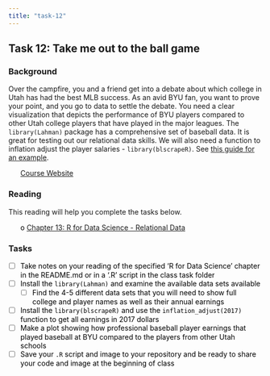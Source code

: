 ```yaml
---
title: "task-12"
---
```










## Task 12: Take me out to the ball game 
### Background 

Over the campfire, you and a friend get into a debate about which college in Utah has had the best MLB success.  As an avid BYU fan, you want to prove your point, and you go to data to settle the debate. You need a clear visualization that depicts the performance of BYU players compared to other Utah college players that have played in the major leagues. The `library(Lahman)` package has a comprehensive set of baseball data.  It is great for testing out our relational data skills.  We will also need a function to inflation adjust the player salaries - `library(blscrapeR)`. See [this guide for an example](https://github.com/cran/blscrapeR/blob/master/inst/doc/Inflation_and_Prices.Rmd){target="blank"}.

 * [Course Website](../index.html)




<style>
ul {
   color: black;
   list-style-type: none;
   list-style-position: outside;

}

</style>


### Reading

This reading will help you complete the tasks below.

* o [Chapter 13: R for Data Science - Relational Data](http://r4ds.had.co.nz/relational-data.html){target='blank'}


### Tasks


* [ ] Take notes on your reading of the specified 'R for Data Science' chapter in the README.md or in a '.R' script in the class task folder
* [ ] Install the `library(Lahman)` and examine the available data sets available
    * [ ] Find the 4-5 different data sets that you will need to show full college and player names as well as their annual earnings
* [ ] Install the `library(blscrapeR)` and use the `inflation_adjust(2017)` function to get all earnings in 2017 dollars
* [ ] Make a plot showing how professional baseball player earnings that played baseball at BYU compared to the players from other Utah schools
* [ ] Save your `.R` script and image to your repository and be ready to share your code and image at the beginning of class


